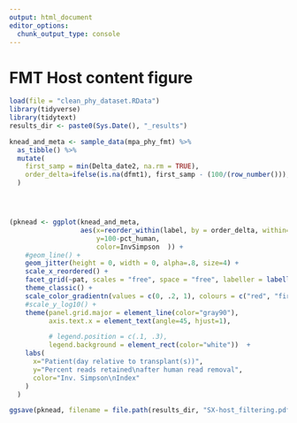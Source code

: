 ```yaml
---
output: html_document
editor_options: 
  chunk_output_type: console
---
```

# FMT  Host content figure

```r
load(file = "clean_phy_dataset.RData")
library(tidyverse)
library(tidytext)
results_dir <- paste0(Sys.Date(), "_results")

knead_and_meta <- sample_data(mpa_phy_fmt) %>% 
  as_tibble() %>% 
  mutate(
    first_samp = min(Delta_date2, na.rm = TRUE),
    order_delta=ifelse(is.na(dfmt1), first_samp - (100/(row_number())), dfmt1)
  )




(pknead <- ggplot(knead_and_meta,
                  aes(x=reorder_within(label, by = order_delta, within=pat, group=Comments),
                      y=100-pct_human,
                      color=InvSimpson  )) +
    #geom_line() +
    geom_jitter(height = 0, width = 0, alpha=.8, size=4) +
    scale_x_reordered() +
    facet_grid(~pat, scales = "free", space = "free", labeller = labeller(.cols=function(x) paste0("Patient ", x))) +
    theme_classic() +
    scale_color_gradientn(values = c(0, .2, 1), colours = c("red", "firebrick4", "black")) +
    #scale_y_log10() +
    theme(panel.grid.major = element_line(color="gray90"),
          axis.text.x = element_text(angle=45, hjust=1),

          # legend.position = c(.1, .3),
          legend.background = element_rect(color="white"))  +
    labs(
      x="Patient(day relative to transplant(s))",
      y="Percent reads retained\nafter human read removal",
      color="Inv. Simpson\nIndex"
    )
  )

ggsave(pknead, filename = file.path(results_dir, "SX-host_filtering.pdf"), width = 7, height = 5)

```
